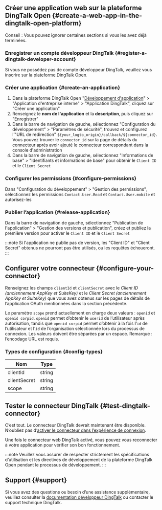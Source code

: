 ## Créer une application web sur la plateforme DingTalk Open \{#create-a-web-app-in-the-dingtalk-open-platform}

Conseil : Vous pouvez ignorer certaines sections si vous les avez déjà terminées.

### Enregistrer un compte développeur DingTalk \{#register-a-dingtalk-developer-account}

Si vous ne possédez pas de compte développeur DingTalk, veuillez vous inscrire sur la [plateforme DingTalk Open](https://open.dingtalk.com).

### Créer une application \{#create-an-application}

1. Dans la plateforme DingTalk Open "[Développement d'application](https://open-dev.dingtalk.com/fe/app)" > "Application d'entreprise interne" > "Application DingTalk", cliquez sur "Créer une application"
2. Renseignez le **nom de l'application** et la **description**, puis cliquez sur "Enregistrer"
3. Dans la barre de navigation de gauche, sélectionnez "Configuration du développement" > "Paramètres de sécurité", trouvez et configurez l’"URL de redirection" `${your_logto_origin}/callback/${connector_id}`. Vous pouvez trouver le `connector_id` sur la page de détails du connecteur après avoir ajouté le connecteur correspondant dans la console d'administration
4. Dans la barre de navigation de gauche, sélectionnez "Informations de base" > "Identifiants et informations de base" pour obtenir le `Client ID` et le `Client Secret`

### Configurer les permissions \{#configure-permissions}

Dans "Configuration du développement" > "Gestion des permissions", sélectionnez les permissions `Contact.User.Read` et `Contact.User.mobile` et autorisez-les

### Publier l’application \{#release-application}

Dans la barre de navigation de gauche, sélectionnez "Publication de l'application" > "Gestion des versions et publication", créez et publiez la première version pour activer le `Client ID` et le `Client Secret`

:::note
Si l'application ne publie pas de version, les "Client ID" et "Client Secret" obtenus ne pourront pas être utilisés, ou les requêtes échoueront.
:::

## Configurer votre connecteur \{#configure-your-connector}

Renseignez les champs `clientId` et `clientSecret` avec le _Client ID (anciennement AppKey et SuiteKey)_ et le _Client Secret (anciennement AppKey et SuiteKey)_ que vous avez obtenus sur les pages de détails de l’application OAuth mentionnées dans la section précédente.

Le paramètre `scope` prend actuellement en charge deux valeurs : `openid` et `openid corpid`. `openid` permet d’obtenir le `userid` de l’utilisateur après autorisation, tandis que `openid corpid` permet d’obtenir à la fois l’`id` de l’utilisateur et l’`id` de l’organisation sélectionnée lors du processus de connexion. Les valeurs doivent être séparées par un espace. Remarque : l’encodage URL est requis.

### Types de configuration \{#config-types}

| Nom          | Type   |
| ------------ | ------ |
| clientId     | string |
| clientSecret | string |
| scope        | string |

## Tester le connecteur DingTalk \{#test-dingtalk-connector}

C’est tout. Le connecteur DingTalk devrait maintenant être disponible. N’oubliez pas d’[activer le connecteur dans l’expérience de connexion](https://docs.logto.io/docs/recipes/configure-connectors/social-connector/enable-social-sign-in/).

Une fois le connecteur web DingTalk activé, vous pouvez vous reconnecter à votre application pour vérifier son bon fonctionnement.

:::note
Veuillez vous assurer de respecter strictement les spécifications d’utilisation et les directives de développement de la plateforme DingTalk Open pendant le processus de développement.
:::

## Support \{#support}

Si vous avez des questions ou besoin d’une assistance supplémentaire, veuillez consulter la [documentation développeur DingTalk](https://open.dingtalk.com/document/orgapp/obtain-identity-credentials) ou contacter le support technique DingTalk.
